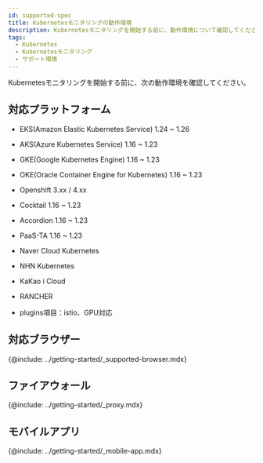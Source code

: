 ```yaml
---
id: supported-spec
title: Kubernetesモニタリングの動作環境
description: Kubernetesモニタリングを開始する前に、動作環境について確認してください。
tags:
  - Kubernetes
  - Kubernetesモニタリング
  - サポート環境
---
```


Kubernetesモニタリングを開始する前に、次の動作環境を確認してください。

## 対応プラットフォーム

-   EKS(Amazon Elastic Kubernetes Service) 1.24 ~ 1.26

-   AKS(Azure Kubernetes Service) 1.16 ~ 1.23

-   GKE(Google Kubernetes Engine) 1.16 ~ 1.23

-   OKE(Oracle Container Engine for Kubernetes) 1.16 ~ 1.23

-   Openshift 3.xx / 4.xx

-   Cocktail 1.16 ~ 1.23

-   Accordion 1.16 ~ 1.23

-   PaaS-TA 1.16 ~ 1.23

-   Naver Cloud Kubernetes

-   NHN Kubernetes

-   KaKao i Cloud

-   RANCHER

-   plugins項目：istio、GPU対応

## 対応ブラウザー

{@include: ../getting-started/_supported-browser.mdx}  

## ファイアウォール

{@include: ../getting-started/_proxy.mdx}

## モバイルアプリ

{@include: ../getting-started/_mobile-app.mdx} 
